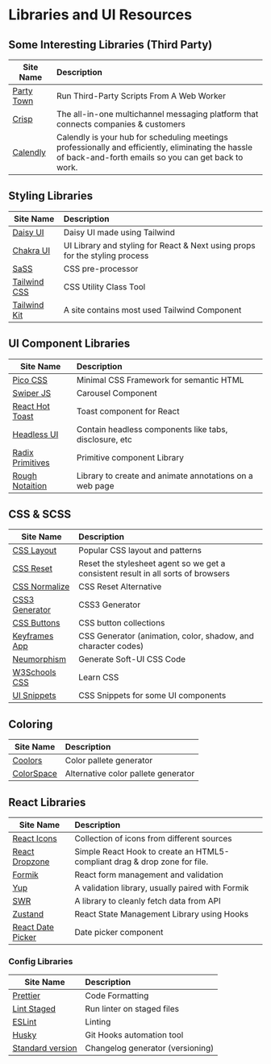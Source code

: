 # Libraries and UI Resources

## Some Interesting Libraries (Third Party)

| Site Name                                   | Description                                                                                                                                               |
| ------------------------------------------- | :-------------------------------------------------------------------------------------------------------------------------------------------------------- |
| [Party Town](https://partytown.builder.io/) | Run Third-Party Scripts From A Web Worker                                                                                                                 |
| [Crisp](https://crisp.chat/en/)             | The all-in-one multichannel messaging platform that connects companies & customers                                                                        |
| [Calendly](https://calendly.com/)           | Calendly is your hub for scheduling meetings professionally and efficiently, eliminating the hassle of back-and-forth emails so you can get back to work. |

## Styling Libraries

| Site Name                                     | Description                                                                 |
| --------------------------------------------- | :-------------------------------------------------------------------------- |
| [Daisy UI](https://daisyui.com/)              | Daisy UI made using Tailwind                                                |
| [Chakra UI](https://chakra-ui.com/)           | UI Library and styling for React & Next using props for the styling process |
| [SaSS](https://www.npmjs.com/package/sass)    | CSS pre-processor                                                           |
| [Tailwind CSS](https://tailwindcss.com/)      | CSS Utility Class Tool                                                      |
| [Tailwind Kit](https://www.tailwind-kit.com/) | A site contains most used Tailwind Component                                |

## UI Component Libraries

| Site Name                                                                          | Description                                             |
| ---------------------------------------------------------------------------------- | :------------------------------------------------------ |
| [Pico CSS](https://picocss.com/)                                                   | Minimal CSS Framework for semantic HTML                 |
| [Swiper JS](https://www.npmjs.com/package/swiper)                                  | Carousel Component                                      |
| [React Hot Toast](https://www.npmjs.com/package/react-hot-toast)                   | Toast component for React                               |
| [Headless UI](https://headlessui.dev/)                                             | Contain headless components like tabs, disclosure, etc  |
| [Radix Primitives](https://www.radix-ui.com/docs/primitives/overview/introduction) | Primitive component Library                             |
| [Rough Notaition](https://roughnotation.com/)                                      | Library to create and animate annotations on a web page |

## CSS & SCSS

| Site Name                                                                            | Description                                                                       |
| ------------------------------------------------------------------------------------ | :-------------------------------------------------------------------------------- |
| [CSS Layout](https://csslayout.io/)                                                  | Popular CSS layout and patterns                                                   |
| [CSS Reset](https://meyerweb.com/eric/tools/css/reset/)                              | Reset the stylesheet agent so we get a consistent result in all sorts of browsers |
| [CSS Normalize](https://github.com/necolas/normalize.css/blob/master/normalize.css_) | CSS Reset Alternative                                                             |
| [CSS3 Generator](http://css3generator.com/)                                          | CSS3 Generator                                                                    |
| [CSS Buttons](https://cssbuttons.io/)                                                | CSS button collections                                                            |
| [Keyframes App](https://keyframes.app/)                                              | CSS Generator (animation, color, shadow, and character codes)                     |
| [Neumorphism](https://neumorphism.io/#e0e0e0)                                        | Generate Soft-UI CSS Code                                                         |
| [W3Schools CSS](https://www.w3schools.com/css/default.asp)                           | Learn CSS                                                                         |
| [UI Snippets](https://ui-snippets.dev/)                                              | CSS Snippets for some UI components                                               |

## Coloring

| Site Name                            | Description                         |
| ------------------------------------ | :---------------------------------- |
| [Coolors](https://coolors.co/)       | Color pallete generator             |
| [ColorSpace](https://mycolor.space/) | Alternative color pallete generator |

## React Libraries

| Site Name                                                 | Description                                                               |
| --------------------------------------------------------- | :------------------------------------------------------------------------ |
| [React Icons](https://react-icons.github.io/react-icons/) | Collection of icons from different sources                                |
| [React Dropzone](https://react-dropzone.js.org/)          | Simple React Hook to create an HTML5-compliant drag & drop zone for file. |
| [Formik](https://formik.org/)                             | React form management and validation                                      |
| [Yup](https://www.npmjs.com/package/yup)                  | A validation library, usually paired with Formik                          |
| [SWR](https://swr.vercel.app/)                            | A library to cleanly fetch data from API                                  |
| [Zustand](https://github.com/pmndrs/zustand)              | React State Management Library using Hooks                                |
| [React Date Picker](https://reactdatepicker.com/)         | Date picker component                                                     |

### Config Libraries

| Site Name                                                                      | Description                      |
| ------------------------------------------------------------------------------ | :------------------------------- |
| [Prettier](https://prettier.io/)                                               | Code Formatting                  |
| [Lint Staged](https://eslint.org/)                                             | Run linter on staged files       |
| [ESLint](https://eslint.org/)                                                  | Linting                          |
| [Husky](https://github.com/typicode/husky)                                     | Git Hooks automation tool        |
| [Standard version](https://github.com/conventional-changelog/standard-version) | Changelog generator (versioning) |
